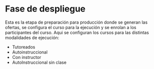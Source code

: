 # Fase de despliegue

Esta es la etapa de preparación para producción donde se generan las ofertas, se configura el curso para la ejecución y se enrolan a los participantes del curso.
Aqui se configuran los cursos para las distintas modalidades de ejecución:

- Tutoreados
- Autoinstruccional
- Con instructor
- AutoInstruccional sin clase